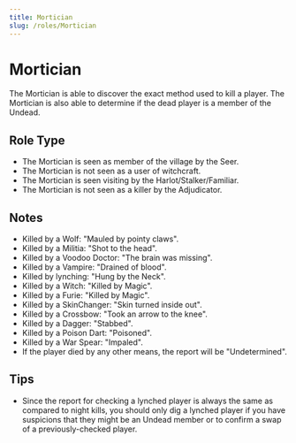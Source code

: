 ```yaml
---
title: Mortician
slug: /roles/Mortician
---
```


# Mortician

The Mortician is able to discover the exact method used to kill a player. The Mortician is also able to determine if the dead player is a member of the Undead.

## Role Type

- The Mortician is seen as member of the village by the Seer.
- The Mortician is not seen as a user of witchcraft.
- The Mortician is seen visiting by the Harlot/Stalker/Familiar.
- The Mortician is not seen as a killer by the Adjudicator.

## Notes

- Killed by a Wolf: "Mauled by pointy claws".
- Killed by a Militia: "Shot to the head".
- Killed by a Voodoo Doctor: "The brain was missing".
- Killed by a Vampire: "Drained of blood".
- Killed by lynching: "Hung by the Neck".
- Killed by a Witch: "Killed by Magic".
- Killed by a Furie: "Killed by Magic".
- Killed by a SkinChanger: "Skin turned inside out".
- Killed by a Crossbow: "Took an arrow to the knee".
- Killed by a Dagger: "Stabbed".
- Killed by a Poison Dart: "Poisoned".
- Killed by a War Spear: "Impaled".
- If the player died by any other means, the report will be "Undetermined".

## Tips

- Since the report for checking a lynched player is always the same as compared to night kills, you should only dig a lynched player if you have suspicions that they might be an Undead member or to confirm a swap of a previously-checked player.
